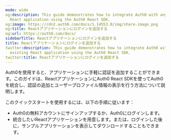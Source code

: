 ```yaml
---
mode: wide
og:description: This guide demonstrates how to integrate Auth0 with any new or existing
  React application using the Auth0 React SDK.
og:image: https://cdn2.auth0.com/docs/1.14553.0/img/share-image.png
og:title: Reactアプリケーションにログインを追加する
og:url: https://auth0.com/docs/
sidebarTitle: Reactアプリケーションにログインを追加する
title: Reactアプリケーションにログインを追加する
twitter:description: This guide demonstrates how to integrate Auth0 with any new or
  existing React application using the Auth0 React SDK.
twitter:title: Reactアプリケーションにログインを追加する
---
```


Auth0を使用すると、アプリケーションに手軽に認証を追加することができます。このガイドは、ReactアプリケーションにAuth0 React SDKを使ってAuth0を統合し、認証の追加とユーザープロファイル情報の表示を行う方法について説明します。

このクイックスタートを使用するには、以下の手順に従います：

* Auth0の無料アカウントにサインアップするか、Auth0にログインします。
* 統合したいReactアプリケーションを用意します。または、ログインした後に、サンプルアプリケーションを表示してダウンロードすることもできます。